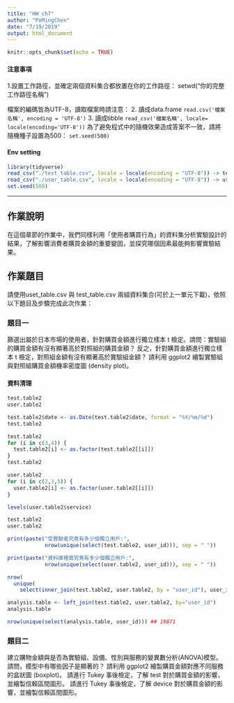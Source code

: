 ```yaml
---
title: "HW ch7"
author: "PoMingChen"
date: "7/19/2019"
output: html_document
---
```


```r
knitr::opts_chunk$set(echo = TRUE)
```

####  注意事項

1.設置工作路徑，並確定兩個資料集合都放置在你的工作路徑：
setwd("你的完整工作路徑名稱")

檔案的編碼皆為UTF-8，讀取檔案時請注意：
2. 讀成data.frame
`read.csv('檔案名稱', encoding = 'UTF-8')`
3. 讀成tibble
`read_csv('檔案名稱', locale= locale(encoding='UTF-8'))`
為了避免程式中的隨機效果造成答案不一致，請將隨機種子設置為500：
`set.seed(500)`


####  Env setting

```r
library(tidyverse)
read_csv("./test_table.csv", locale = locale(encoding = "UTF-8")) -> test.table2
read_csv("./user_table.csv", locale = locale(encoding = "UTF-8")) -> user.table2
set.seed(500)
```

---

## 作業說明

在這個章節的作業中，我們同樣利用「使用者購買行為」的資料集分析實驗設計的結果，了解影響消費者購買金額的重要變因，並探究哪個因素最能夠影響實驗結果。

## 作業題目

請使用uset_table.csv 與 test_table.csv 兩組資料集合(可於上一單元下載)，依照以下題目及步驟完成此次作業：

### 題目一

篩選出屬於日本市場的使用者，針對購買金額進行獨立樣本 t 檢定。請問：實驗組的購買金額有沒有顯著高於對照組的購買金額？
反之，針對購買金額進行獨立樣本 t 檢定，對照組金額有沒有顯著高於實驗組金額？
請利用 ggplot2 繪製實驗組與對照組購買金額機率密度圖 (density plot)。

#### 資料清理
```r
test.table2
user.table2
```

```r
test.table2$date <- as.Date(test.table2$date, format = "%Y/%m/%d")
test.table2
```

```r
test.table2
for (i in c(3,4)) {
  test.table2[i] <- as.factor(test.table2[[i]])
}
test.table2
```

```r
user.table2
for (i in c(2,3,5)) {
  user.table2[i] <- as.factor(user.table2[[i]])
}

levels(user.table2$service)
```

```r
test.table2
user.table2
```

```r
print(paste("受實驗者究竟有多少個獨立用戶:", 
            nrow(unique(select(test.table2, user_id))), sep = " "))
```

```r
print(paste("資料庫裡面究竟有多少個獨立用戶:",
            nrow(unique(select(user.table2, user_id))), sep = " "))
```

```r
nrow(
  unique(
    select(inner_join(test.table2, user.table2, by = "user_id"), user_id)))
```


```r
analysis.table <- left_join(test.table2, user.table2, by="user_id")
analysis.table

nrow(unique(select(analysis.table, user_id))) ## 19871
```



### 題目二

建立購物金額與是否為實驗組、設備、性別與服務的變異數分析(ANOVA)模型。請問，模型中有哪些因子是顯著的？
請利用 ggplot2 繪製購買金額對應不同服務的盒狀圖 (boxplot)。
請進行 Tukey 事後檢定，了解 test 對於購買金額的影響，並繪製信賴區間圖形。
請進行 Tukey 事後檢定，了解 device 對於購買金額的影響，並繪製信賴區間圖形。



